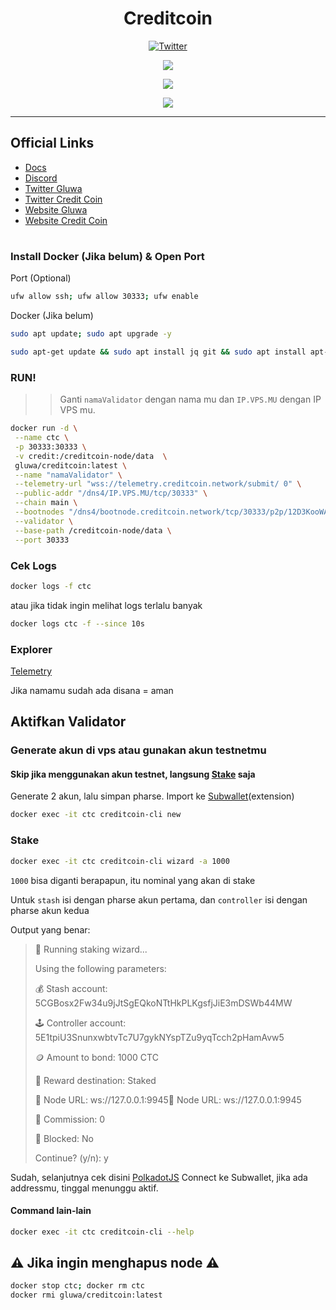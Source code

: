 <div align="center">

# Creditcoin

[![Twitter](https://img.shields.io/twitter/follow/megumii?style=social)](https://twitter.com/megumii_tez)

[![](https://img.shields.io/static/v1?label=Telegram&message=%E2%9D%A4&logo=Telegram&color=%23e609e6)](https://KatouMegumi.t.me)

[![](https://img.shields.io/static/v1?label=Discord&message=%E2%9D%A4&logo=Discord&color=%23e609e6)](https://discordapp.com/users/873803230042263563)

[![](https://komarev.com/ghpvc/?username=Megumiiiiii&color=e609e6&style=plastic&label=Visitors)]()

</div>

---

## Official Links
- [Docs](https://gluwa.gitbook.io/creditcoin-pos-testnet-documentation/validator-guides?ref=creditcoin.org)
- [Discord](https://discord.gg/creditcoin)
- [Twitter Gluwa](https://twitter.com/gluwa)
- [Twitter Credit Coin](https://twitter.com/Creditcoin)
- [Website Gluwa](https://gluwa.com)
- [Website Credit Coin](https://creditcoin.org)

#

### Install Docker (Jika belum) & Open Port
Port (Optional)

```sh filename="Optional" copy
ufw allow ssh; ufw allow 30333; ufw enable
```
Docker (Jika belum)

```sh filename="update system" copy
sudo apt update; sudo apt upgrade -y
```

```sh filename="install docker dkk" copy
sudo apt-get update && sudo apt install jq git && sudo apt install apt-transport-https ca-certificates curl software-properties-common -y && curl -fsSL https://download.docker.com/linux/ubuntu/gpg | sudo apt-key add - && sudo add-apt-repository "deb [arch=amd64] https://download.docker.com/linux/ubuntu focal stable" && sudo apt-get install docker-ce docker-ce-cli containerd.io docker-compose-plugin && sudo apt-get install docker-compose-plugin
```

### RUN!
>> Ganti `namaValidator` dengan nama mu dan `IP.VPS.MU` dengan IP VPS mu.

```sh filename="RUN!" copy
docker run -d \
 --name ctc \
 -p 30333:30333 \
 -v credit:/creditcoin-node/data  \
 gluwa/creditcoin:latest \
 --name "namaValidator" \
 --telemetry-url "wss://telemetry.creditcoin.network/submit/ 0" \
 --public-addr "/dns4/IP.VPS.MU/tcp/30333" \
 --chain main \
 --bootnodes "/dns4/bootnode.creditcoin.network/tcp/30333/p2p/12D3KooWAEgDL126EUFxFfdQKiUhmx3BJPdszQHu9PsYsLCuavhb" "/dns4/bootnode2.creditcoin.network/tcp/30333/p2p/12D3KooWSQye3uN3bZQRRC4oZbpiAZXkP2o5UZh6S8pqyh24bF3k" "/dns4/bootnode3.creditcoin.network/tcp/30333/p2p/12D3KooWFrsEZ2aSfiigAxs6ir2kU6en4BewotyCXPhrJ7T1AzjN" \
 --validator \
 --base-path /creditcoin-node/data \
 --port 30333
```

### Cek Logs

```sh filename="logs" copy
docker logs -f ctc
```

atau jika tidak ingin melihat logs terlalu banyak

```sh filename="logs" copy
docker logs ctc -f --since 10s
```

### Explorer

[Telemetry](https://telemetry.creditcoin.network/#list/0xdd954cbf4000542ef1a15bca509cd89684330bee5e23766c527cdb0d7275e9c2)

Jika namamu sudah ada disana = aman

## Aktifkan Validator

### Generate akun di vps atau gunakan akun testnetmu

#### Skip jika menggunakan akun testnet, langsung [Stake](https://github.com/Megumiiiiii/credit-coin#stake) saja

Generate 2 akun, lalu simpan pharse. Import ke [Subwallet](https://chrome.google.com/webstore/detail/subwallet-polkadot-wallet/onhogfjeacnfoofkfgppdlbmlmnplgbn)(extension)

```sh filename="generate" copy
docker exec -it ctc creditcoin-cli new
```


### Stake

```sh filename="stake" copy
docker exec -it ctc creditcoin-cli wizard -a 1000
```
`1000` bisa diganti berapapun, itu nominal yang akan di stake

Untuk `stash` isi dengan pharse akun pertama, dan `controller` isi dengan pharse akun kedua

Output yang benar:


>🧙 Running staking wizard...
>
>Using the following parameters:
>
>💰 Stash account: 5CGBosx2Fw34u9jJtSgEQkoNTtHkPLKgsfjJiE3mDSWb44MW
>
>🕹️  Controller account: 5E1tpiU3SnunxwbtvTc7U7gykNYspTZu9yqTcch2pHamAvw5
>
>🪙  Amount to bond: 1000 CTC
>
>🎁 Reward destination: Staked
>
>📡 Node URL: ws://127.0.0.1:9945📡 Node URL: ws://127.0.0.1:9945
>
>💸 Commission: 0
>
>🔐 Blocked: No
>
>Continue? (y/n): y


Sudah, selanjutnya cek disini [PolkadotJS](https://polkadot.js.org/apps/?rpc=wss://rpc.mainnet.creditcoin.network/ws#/staking) Connect ke Subwallet, jika ada addressmu, tinggal menunggu aktif.


#### Command lain-lain

```sh filename="laih" copy
docker exec -it ctc creditcoin-cli --help
```


## ⚠️ Jika ingin menghapus node ⚠️

```sh filename="DELETE" copy
docker stop ctc; docker rm ctc
docker rmi gluwa/creditcoin:latest
```

#